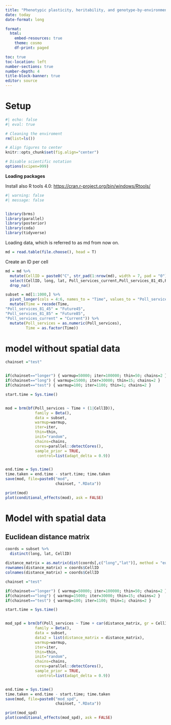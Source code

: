 ---
title: "Phenotypic plasticity, heritability, and genotype-by-environment interactions in an insect dispersal polymorphism"
date: today
date-format: long

format: 
  html: 
    embed-resources: true
    theme: cosmo
    df-print: paged

toc: true
toc-location: left
number-sections: true
number-depth: 4
title-block-banner: true
editor: source
---

# Setup

```{r}
#| echo: false
#| eval: true

# Cleaning the enviroment
rm(list=ls())

# Align figures to center
knitr::opts_chunk$set(fig.align="center")

# Disable scientific notation
options(scipen=999)

```

**Loading packages**

Install also R tools 4.0: <https://cran.r-project.org/bin/windows/Rtools/>

```{r setup}
#| warning: false
#| message: false


library(brms)
library(parallel)
library(posterior)
library(coda)
library(tidyverse)
```

Loading data, which is referred to as md from now on.

```{r}
md = read.table(file.choose(), head = T)
```

Create an ID per cell

```{r}
md = md %>% 
  mutate(CellID = paste0("C", str_pad(1:nrow(md), width = 7, pad = "0"))) %>% 
  select(CellID, long, lat, Poll_services_current,Poll_services_81_45,Poll_services_81_85) %>% 
  drop_na()

subset = md[1:1000,] %>% 
  pivot_longer(cols = 4:6, names_to = "Time", values_to = "Poll_services") %>% 
  mutate(Time = recode(Time,
"Poll_services_81_45" = "Future45",
"Poll_services_81_85" = "Future85",
"Poll_services_current" = "Current")) %>% 
  mutate(Poll_services = as.numeric(Poll_services),
         Time = as.factor(Time))
```


# model without spatial data

```{r}
chainset ="test"


if(chainset=="longer") { warmup=50000; iter=100000; thin=50; chains=2 }
if(chainset=="long") { warmup=15000; iter=30000; thin=15; chains=2 }
if(chainset=="test") { warmup=100; iter=1100; thin=1; chains=2 }

start.time = Sys.time()


mod = brm(bf(Poll_services ~ Time + (1|CellID)), 
             family = Beta(),
             data = subset,
             warmup=warmup, 
             iter=iter, 
             thin=thin, 
             init="random", 
             chains=chains, 
             cores=parallel::detectCores(), 
             sample_prior = TRUE, 
              control=list(adapt_delta = 0.9)) 


end.time = Sys.time()
time.taken = end.time - start.time; time.taken
save(mod, file=paste0("mod", 
                      chainset, ".RData"))
```
 
 
```{r}
print(mod)
plot(conditional_effects(mod), ask = FALSE)
```


# Model with spatial data

## Euclidean distance matrix

```{r}
coords = subset %>% 
  distinct(long, lat, CellID)
  
distance_matrix = as.matrix(dist(coords[,c("long","lat")], method = "euclidean"))
rownames(distance_matrix) = coords$CellID
colnames(distance_matrix) = coords$CellID

```

```{r}
chainset ="test"

if(chainset=="longer") { warmup=50000; iter=100000; thin=50; chains=2 }
if(chainset=="long") { warmup=15000; iter=30000; thin=15; chains=2 }
if(chainset=="test") { warmup=100; iter=1100; thin=1; chains=2 }

start.time = Sys.time()


mod_spd = brm(bf(Poll_services ~ Time + car(distance_matrix, gr = CellID, type = 'icar')), 
             family = Beta(),
             data = subset,
             data2 = list(distance_matrix = distance_matrix),
             warmup=warmup, 
             iter=iter, 
             thin=thin, 
             init="random", 
             chains=chains, 
             cores=parallel::detectCores(), 
             sample_prior = TRUE, 
              control=list(adapt_delta = 0.9)) 


end.time = Sys.time()
time.taken = end.time - start.time; time.taken
save(mod, file=paste0("mod_spd", 
                      chainset, ".RData"))
```


```{r}
print(mod_spd)
plot(conditional_effects(mod_spd), ask = FALSE)

```